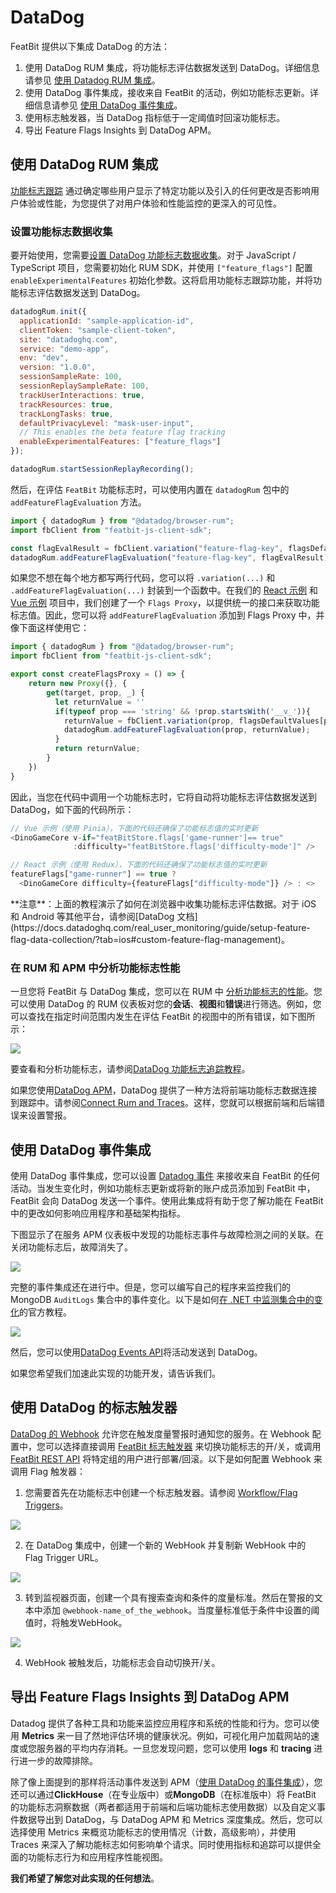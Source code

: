 
# DataDog

FeatBit 提供以下集成 DataDog 的方法：

1. 使用 DataDog RUM 集成，将功能标志评估数据发送到 DataDog。详细信息请参见 [使用 Datadog RUM 集成](https://docs.datadoghq.com/real_user_monitoring/guide/setup-feature-flag-data-collection/?tab=browser#analyze-your-feature-flag-performance-in-rum)。
2. 使用 DataDog 事件集成，接收来自 FeatBit 的活动，例如功能标志更新。详细信息请参见 [使用 DataDog 事件集成](https://docs.datadoghq.com/api/?lang=bash#events)。
3. 使用标志触发器，当 DataDog 指标低于一定阈值时回滚功能标志。
4. 导出 Feature Flags Insights 到 DataDog APM。

## 使用 DataDog RUM 集成

[功能标志跟踪](https://docs.datadoghq.com/real_user_monitoring/feature_flag_tracking/) 通过确定哪些用户显示了特定功能以及引入的任何更改是否影响用户体验或性能，为您提供了对用户体验和性能监控的更深入的可见性。

### 设置功能标志数据收集

要开始使用，您需要[设置 DataDog 功能标志数据收集](https://docs.datadoghq.com/real_user_monitoring/guide/setup-feature-flag-data-collection)。对于 JavaScript / TypeScript 项目，您需要初始化 RUM SDK，并使用 `["feature_flags"]` 配置 `enableExperimentalFeatures` 初始化参数。这将启用功能标志跟踪功能，并将功能标志评估数据发送到 DataDog。

```javascript
datadogRum.init({
  applicationId: "sample-application-id",
  clientToken: "sample-client-token",
  site: "datadoghq.com",
  service: "demo-app",
  env: "dev",
  version: "1.0.0",
  sessionSampleRate: 100,
  sessionReplaySampleRate: 100,
  trackUserInteractions: true,
  trackResources: true,
  trackLongTasks: true,
  defaultPrivacyLevel: "mask-user-input",
  // This enables the beta feature flag tracking
  enableExperimentalFeatures: ["feature_flags"]
});

datadogRum.startSessionReplayRecording();
```

然后，在评估 `FeatBit` 功能标志时，可以使用内置在 `datadogRum` 包中的 `addFeatureFlagEvaluation` 方法。

```javascript
import { datadogRum } from "@datadog/browser-rum";
import fbClient from "featbit-js-client-sdk";

const flagEvalResult = fbClient.variation("feature-flag-key", flagsDefaultValues[prop] || '')
datadogRum.addFeatureFlagEvaluation("feature-flag-key", flagEvalResult);
```

如果您不想在每个地方都写两行代码，您可以将 `.variation(...)` 和 `.addFeatureFlagEvaluation(...)` 封装到一个函数中。在我们的 [React 示例](https://github.com/featbit/featbit-samples/blob/main/samples/dino-game/interactive-demo-react/src/featBit/featBitSlice.js) 和 [Vue 示例](https://github.com/featbit/featbit-samples/blob/main/samples/dino-game/interactive-demo-vue/src/featbit.js) 项目中，我们创建了一个 `Flags Proxy`，以提供统一的接口来获取功能标志值。因此，您可以将 `addFeatureFlagEvaluation` 添加到 Flags Proxy 中，并像下面这样使用它：

```javascript
import { datadogRum } from "@datadog/browser-rum";
import fbClient from "featbit-js-client-sdk";

export const createFlagsProxy = () => {
    return new Proxy({}, {
        get(target, prop, _) {
          let returnValue = ''
          if(typeof prop === 'string' && !prop.startsWith('__v_')){
            returnValue = fbClient.variation(prop, flagsDefaultValues[prop] || '');
            datadogRum.addFeatureFlagEvaluation(prop, returnValue);
          }
          return returnValue;
        }
    })
}
```

因此，当您在代码中调用一个功能标志时，它将自动将功能标志评估数据发送到 DataDog，如下面的代码所示：

```javascript
// Vue 示例（使用 Pinia），下面的代码还确保了功能标志值的实时更新
<DinoGameCore v-if="featBitStore.flags['game-runner']== true"
              :difficulty="featBitStore.flags['difficulty-mode']" />

// React 示例（使用 Redux），下面的代码还确保了功能标志值的实时更新
featureFlags["game-runner"] == true ? 
  <DinoGameCore difficulty={featureFlags["difficulty-mode"]} /> : <>

```


<Callout type="info">
**注意**：上面的教程演示了如何在浏览器中收集功能标志评估数据。对于 iOS 和 Android 等其他平台，请参阅[DataDog 文档](https://docs.datadoghq.com/real_user_monitoring/guide/setup-feature-flag-data-collection/?tab=ios#custom-feature-flag-management)。
</Callout>


### 在 RUM 和 APM 中分析功能标志性能


一旦您将 FeatBit 与 DataDog 集成，您可以在 RUM 中 [分析功能标志的性能](https://docs.datadoghq.com/real_user_monitoring/guide/setup-feature-flag-data-collection/?tab=browser#analyze-your-feature-flag-performance-in-rum)。您可以使用 DataDog 的 RUM 仪表板对您的**会话**、**视图**和**错误**进行筛选。例如，您可以查找在指定时间范围内发生在评估 FeatBit 的视图中的所有错误，如下图所示：

![](../integrations/assets/datadog/filter-errors-with-feature-flag-in-rum.webp)

要查看和分析功能标志，请参阅[DataDog 功能标志追踪教程](https://docs.datadoghq.com/real_user_monitoring/feature_flag_tracking/#view-your-feature-flags)。

如果您使用[DataDog APM](https://www.datadoghq.com/product/apm/)，DataDog 提供了一种方法将前端功能标志数据连接到跟踪中。请参阅[Connect Rum and Traces](https://docs.datadoghq.com/real_user_monitoring/connect_rum_and_traces/?tab=browserrum)。这样，您就可以根据前端和后端错误来设置警报。

## 使用 DataDog 事件集成

使用 DataDog 事件集成，您可以设置 [Datadog 事件](https://docs.datadoghq.com/api) 来接收来自 FeatBit 的任何活动。当发生变化时，例如功能标志更新或将新的账户成员添加到 FeatBit 中，FeatBit 会向 DataDog 发送一个事件。使用此集成将有助于您了解功能在 FeatBit 中的更改如何影响应用程序和基础架构指标。

下图显示了在服务 APM 仪表板中发现的功能标志事件与故障检测之间的关联。在关闭功能标志后，故障消失了。

![](../integrations/assets/datadog/dashboard-apm-error-turn-off-events.png)

完整的事件集成还在进行中。但是，您可以编写自己的程序来监控我们的 MongoDB `AuditLogs` 集合中的事件变化。以下是如何[在 .NET 中监测集合中的变化](https://mongodb.github.io/mongo-csharp-driver/2.7/reference/driver/change_streams/)的官方教程。

![](../integrations/assets/datadog/mongodb-auditlog-collection.png)

然后，您可以使用[DataDog Events API](https://docs.datadoghq.com/api/latest/events/#post-an-event)将活动发送到 DataDog。

<Callout type="info" emoji='💡'>
如果您希望我们加速此实现的功能开发，请告诉我们。
</Callout>


## 使用 DataDog 的标志触发器

[DataDog 的 Webhook](https://docs.datadoghq.com/integrations/webhooks/) 允许您在触发度量警报时通知您的服务。在 Webhook 配置中，您可以选择直接调用 [FeatBit 标志触发器](/feature-flags/feature-workflow/flag-triggers) 来切换功能标志的开/关，或调用 [FeatBit REST API](/api-docs/using-featbit-rest-api) 将特定组的用户进行部署/回滚。以下是如何配置 Webhook 来调用 Flag 触发器：

1. 您需要首先在功能标志中创建一个标志触发器。请参阅 [Workflow/Flag Triggers](/feature-flags/feature-workflow/flag-triggers)。

![](../integrations/assets/datadog/flag-trigger.png)

2. 在 DataDog 集成中，创建一个新的 WebHook 并复制新 WebHook 中的 Flag Trigger URL。

![](../integrations/assets/datadog/create-webhook.png)

3. 转到监视器页面，创建一个具有搜索查询和条件的度量标准。然后在警报的文本中添加 `@webhook-name_of_the_webhook`。当度量标准低于条件中设置的阈值时，将触发WebHook。

![](../integrations/assets/datadog/monitor-notify-team.png)

4. WebHook 被触发后，功能标志会自动切换开/关。

## 导出 Feature Flags Insights 到 DataDog APM

Datadog 提供了各种工具和功能来监控应用程序和系统的性能和行为。您可以使用 **Metrics** 来一目了然地评估环境的健康状况。例如，可视化用户加载网站的速度或您服务器的平均内存消耗。一旦您发现问题，您可以使用 **logs** 和 **tracing** 进行进一步的故障排除。

除了像上面提到的那样将活动事件发送到 APM（[使用 DataDog 的事件集成](#使用-dataog-的-events-集成)），您还可以通过**ClickHouse**（在专业版中）或**MongoDB**（在标准版中）将 FeatBit 的功能标志洞察数据（两者都适用于前端和后端功能标志使用数据）以及自定义事件数据导出到 DataDog，与 DataDog APM 和 Metrics 深度集成。然后，您可以选择使用 Metrics 来概览功能标志的使用情况（计数，高级影响），并使用 Traces 来深入了解功能标志如何影响单个请求。同时使用指标和追踪可以提供全面的功能标志行为和应用程序性能视图。

**我们希望了解您对此实现的任何想法**。